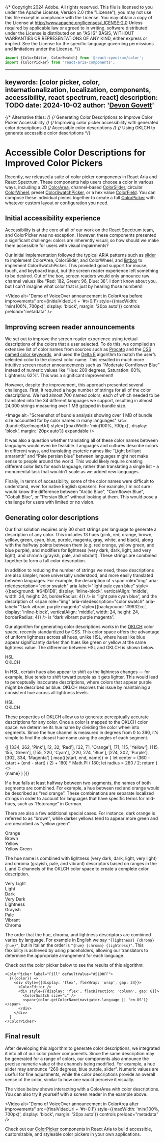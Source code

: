 {/* Copyright 2024 Adobe. All rights reserved.
This file is licensed to you under the Apache License, Version 2.0 (the "License");
you may not use this file except in compliance with the License. You may obtain a copy
of the License at http://www.apache.org/licenses/LICENSE-2.0
Unless required by applicable law or agreed to in writing, software distributed under
the License is distributed on an "AS IS" BASIS, WITHOUT WARRANTIES OR REPRESENTATIONS
OF ANY KIND, either express or implied. See the License for the specific language
governing permissions and limitations under the License. */}



```jsx import
import {ColorEditor, ColorSwatch} from '@react-spectrum/color';
import {ColorPicker} from 'react-aria-components';
```

---
keywords: [color picker, color, internationalization, localization, components, accessibility, react spectrum, react]
description: TODO
date: 2024-10-02
author: '[Devon Govett](https://twitter.com/devongovett)'
---

{/* Alternative titles: */}
{/* Generating Color Descriptions to Improve Color Picker Accessibility */}
{/* Improving color picker accessibility with generated color descriptions */}
{/* Accessible color descriptions */}
{/* Using OKLCH to generate accessible color descriptions */}

# Accessible Color Descriptions for Improved Color Pickers

Recently, we released a suite of color picker components in React Aria and React Spectrum. These components help users choose a color in various ways, including a 2D [ColorArea](../react-aria/ColorArea.html), channel-based [ColorSlider](../react-aria/ColorSlider.html), circular [ColorWheel](../react-aria/ColorWheel.html), preset [ColorSwatchPicker](../react-aria/ColorSwatchPicker.html), or a hex value [ColorField](../react-aria/ColorField.html). You can compose these individual pieces together to create a full [ColorPicker](../react-aria/ColorPicker.html) with whatever custom layout or configuration you need.

## Initial accessibility experience

Accessibility is at the core of all of our work on the React Spectrum team, and ColorPicker was no exception. However, these components presented a significant challenge: colors are inherently visual, so how should we make them accessible for users with visual impairments?

Our initial implementation followed the typical ARIA patterns such as [slider](https://www.w3.org/WAI/ARIA/apg/patterns/slider/) to implement ColorArea, ColorSlider, and ColorWheel, and [listbox](https://www.w3.org/WAI/ARIA/apg/patterns/listbox/) to implement ColorSwatchPicker. This provided good support for mouse, touch, and keyboard input, but the screen reader experience left something to be desired. Out of the box, screen readers would only announce raw channel values like “Red: 182, Green: 96, Blue: 38”. I don’t know about you, but I can’t imagine what color that is just by hearing those numbers!

<Video
  alt="Demo of VoiceOver announcement in ColorArea before improvements"
  src={initialVideoUrl + '#t=0.1'}
  style={{maxWidth: 'min(100%, 700px)', display: 'block', margin: '20px auto'}}
  controls
  preload="metadata" />

## Improving screen reader announcements

We set out to improve the screen reader experience using textual descriptions of the colors that a user selected.  To do this, we compiled an extensive list of color names from sources such as [Procato](https://procato.com/rgb+index/?css) and the [CSS named color keywords](https://developer.mozilla.org/en-US/docs/Web/CSS/named-color), and used the [Delta E](https://en.wikipedia.org/wiki/Color_difference) algorithm to match the user’s selected color to the closest color name. This resulted in much more intuitive screen reader announcements such as “Moderate Cornflower Blue” instead of numeric values like “Hue: 200 degrees, Saturation: 60%, Lightness: 62%”. This was a significant improvement!

However, despite the improvement, this approach presented several challenges. First, it required a huge number of strings for all of the color descriptions. We had almost 700 named colors, each of which needed to be translated into the 34 different languages we support, resulting in almost 24,000 strings measuring over 1 MB gzipped in bundle size.

<Image
  alt="Screenshot of bundle analysis showing over 1 MB of bundle size accounted for by color names in many languages"
  src={bundleSizeImageUrl}
  style={{maxWidth: 'min(100%, 700px)', display: 'block', margin: '20px auto'}}
  expandable />

It was also a question whether translating all of these color names between languages would even be feasible. Languages and cultures describe colors in different ways, and translating esoteric names like “Light brilliant amaranth” and “Pale persian blue” between languages might not make sense to people around the world. This would likely require creating different color lists for each language, rather than translating a single list – a monumental task that wouldn't scale as we added new languages.

Finally, in terms of accessibility, some of the color names were difficult to understand, even for native English speakers. For example, I'm not sure I would know the difference between "Arctic Blue", "Cornflower Blue", "Cobalt Blue", or "Persian Blue" without looking at them. This would pose a challenge for users with limited or no vision.

## Generating color descriptions

Our final solution requires only 30 short strings per language to generate a description of any color. This includes 13 hues (pink, red, orange, brown, yellow, green, cyan, blue, purple, magenta, gray, white, and black), along with the halfway points between them (e.g. red orange, yellow green, and blue purple), and modifiers for lightness (very dark, dark, light, and very light), and chroma (grayish, pale, and vibrant). These strings are combined together to form a full color description.

In addition to reducing the number of strings we need, these descriptions are also simpler, more universally understood, and more easily translated between languages. For example, the description of <span role="img" aria-roledescription="color swatch" aria-label="light pale cyan blue" style={{background: '#64B1D8', display: 'inline-block', verticalAlign: 'middle', width: 24, height: 24, borderRadius: 4}} /> is “light pale cyan blue”, and the description of <span role="img" aria-roledescription="color swatch" aria-label="“dark vibrant purple magenta" style={{background: '#9932cc', display: 'inline-block', verticalAlign: 'middle', width: 24, height: 24, borderRadius: 4}} /> is “dark vibrant purple magenta”.

Our algorithm for generating color descriptions works in the [OKLCH](https://developer.mozilla.org/en-US/docs/Web/CSS/color_value/oklch) color space, recently standardized by CSS. This color space offers the advantage of uniform lightness across all hues, unlike HSL, where hues like blue appear significantly darker than hues like green or yellow at the same lightness value. The difference between HSL and OKLCH is shown below.

<div role="img" aria-label="Color wheel for HSL and OKLCH" style={{display: 'flex', gap: 24, margin: '48px 0', flexWrap: 'wrap', justifyContent: 'center'}}>
  <div style={{width: 280, height: 280, borderRadius: '50%', background: `radial-gradient(var(--page-background) 0% 25%, transparent 20%), conic-gradient(in hsl longer hue, hsl(0, 100%, 50%), hsl(360, 100%, 50%))`, display: 'flex', alignItems: 'center', justifyContent: 'center', fontWeight: 'bold', fontSize: '1.2em'}}>HSL</div>

  <div style={{width: 280, height: 280, borderRadius: '50%', background: `radial-gradient(var(--page-background) 0% 25%, transparent 20%), conic-gradient(in oklch longer hue, oklch(70% 0.25 0), oklch(70% 0.25 360))`, display: 'flex', alignItems: 'center', justifyContent: 'center', fontWeight: 'bold', fontSize: '1.2em'}}>OKLCH</div>
</div>

In HSL, certain hues also appear to shift as the lightness changes — for example, blue tends to shift toward purple as it gets lighter. This would lead to perceptually inaccurate descriptions, where colors that appear purple might be described as blue. OKLCH resolves this issue by maintaining a consistent hue across all lightness levels.

<div role="img" aria-label="Comparison of a blue gradient in HSL and OKLCH" style={{display: 'flex', gap: 32, margin: '48px 0', flexWrap: 'wrap', justifyContent: 'center'}}>
  <div style={{display: 'flex', flexDirection: 'column', gap: 8, alignItems: 'center'}}>
    <div style={{width: 240, height: 240, background: 'linear-gradient(to right, hsl(240, 0%, 100%), hsl(240, 100%, 50%))'}} />
    <span style={{fontWeight: 'bold', fontSize: '1.2em'}}>HSL</span>
  </div>
  <div style={{display: 'flex', flexDirection: 'column', gap: 8, alignItems: 'center'}}>
    <div style={{width: 240, height: 240, background: 'linear-gradient(in oklab to right, hsl(240, 0%, 100%), hsl(240, 100%, 50%))'}} />
    <span style={{fontWeight: 'bold', fontSize: '1.2em'}}>OKLCH</span>
  </div>
</div>

These properties of OKLCH allow us to generate perceptually accurate descriptions for any color. Once a color is mapped to the OKLCH color space, we determine its hue name by dividing the color wheel into segments. Since the hue channel is measured in degrees from 0 to 360, it's simple to find the closest hue name using the angles of each segment.

<div role="img" aria-label="A color wheel with pie chart segments for each hue" style={{width: 280, height: 280, borderRadius: '50%', background: `conic-gradient(in oklch longer hue, oklch(75% 0.25 0), oklch(75% 0.25 360))`, position: 'relative', color: 'black', margin: '48px auto'}}>
  {[
    [334, 362, 'Pink'],
    [2, 32, 'Red'],
    [32, 71, 'Orange'],
    [71, 115, 'Yellow'],
    [115, 155, 'Green'],
    [155, 220, 'Cyan'],
    [220, 274, 'Blue'],
    [274, 302, 'Purple'],
    [302, 334, 'Magenta']
  ].map(([start, end, name]) => {
    let center = (360 - (start + (end - start) / 2) + 180) * Math.PI / 180;
    let radius = 280 / 2;
    return (
      <>
        <div style={{width: 2, height: radius, background: 'black', position: 'absolute', top: '0%', left: 'calc(50% - 1px)', transform: `rotate(${start}deg)`, transformOrigin: 'center bottom'}} />
        <span style={{position: 'absolute', top: radius + Math.cos(center) * 100, left: radius + Math.sin(center) * 100, transform: 'translate(-50%, -50%)'}}>{name}</span>
      </>
    )
  })}
</div>

If a hue falls at least halfway between two segments, the names of both segments are combined. For example, a hue between red and orange would be described as “red orange”. These combinations are separate localized strings in order to account for languages that have specific terms for mid-hues, such as “Rotorange” in German.

There are also a few additional special cases. For instance, dark orange is referred to as “brown”, while darker yellows tend to appear more green and are described as “yellow green”.

<div role="img" aria-label="Two gradients showing orange to brown and yellow to yellow green. Orange to brown splits 15% down, yellow to yellow green splits 8% down" style={{display: 'flex', gap: 32, margin: '48px 0', flexWrap: 'wrap', justifyContent: 'center'}}>
  <div style={{display: 'flex', flexDirection: 'column', gap: 8, alignItems: 'center'}}>
    <div style={{width: 240, height: 240, background: 'linear-gradient(in oklch to bottom, oklch(100% 0.2 60), oklch(0% 0.2 60))', position: 'relative'}}>
      <span style={{position: 'absolute', top: '16%', left: '50%', transform: 'translate(-50%, -50%)', color: 'black'}}>Orange</span>
      <div style={{width: '100%', height: 2, background: 'white', position: 'absolute', top: '32%'}} />
      <span style={{position: 'absolute', top: '66%', left: '50%', transform: 'translate(-50%, -50%)', color: 'white'}}>Brown</span>
    </div>
  </div>
  <div style={{display: 'flex', flexDirection: 'column', gap: 8, alignItems: 'center'}}>
    <div style={{width: 240, height: 240, background: 'linear-gradient(in oklch to bottom, oklch(100% 0.2 104), oklch(0% 0.2 104))', position: 'relative'}}>
      <span style={{position: 'absolute', top: '7.5%', left: '50%', transform: 'translate(-50%, -50%)', color: 'black'}}>Yellow</span>
      <div style={{width: '100%', height: 2, background: 'white', position: 'absolute', top: '15%'}} />
      <span style={{position: 'absolute', top: '57.5%', left: '50%', transform: 'translate(-50%, -50%)', color: 'white'}}>Yellow Green</span>
    </div>
  </div>
</div>

The hue name is combined with lightness (very dark, dark, light, very light) and chroma (grayish, pale, and vibrant) descriptors based on ranges in the L and C channels of the OKLCH color space to create a complete color description.

<div role="img" aria-label="Two pink gradients showing lightness and chroma. Lightness has 5 segments labeled very light, light, nothing, dark, and very dark. Chroma has 4 segments labeled grayish, pale, nothing, and vibrant." style={{display: 'flex', gap: 32, margin: '48px 0', flexWrap: 'wrap', justifyContent: 'center'}}>
  <div style={{display: 'flex', flexDirection: 'column', gap: 8, alignItems: 'center'}}>
    <div style={{width: 240, height: 240, background: 'linear-gradient(in oklch to bottom, oklch(100% 0.25 0), oklch(0% 0.25 0))', position: 'relative'}}>
      <span style={{position: 'absolute', top: '7.5%', left: '50%', transform: 'translate(-50%, -50%)', color: 'black'}}>Very Light</span>
      <div style={{width: '100%', height: 2, background: 'white', position: 'absolute', top: '15%'}} />
      <span style={{position: 'absolute', top: '22.5%', left: '50%', transform: 'translate(-50%, -50%)', color: 'black'}}>Light</span>
      <div style={{width: '100%', height: 2, background: 'white', position: 'absolute', top: '30%'}} />
      <div style={{width: '100%', height: 2, background: 'white', position: 'absolute', top: '45%'}} />
      <span style={{position: 'absolute', top: '57.5%', left: '50%', transform: 'translate(-50%, -50%)', color: 'white'}}>Dark</span>
      <div style={{width: '100%', height: 2, background: 'white', position: 'absolute', top: '70%'}} />
      <span style={{position: 'absolute', top: '85%', left: '50%', transform: 'translate(-50%, -50%)', color: 'white'}}>Very Dark</span>
    </div>
    <span style={{fontWeight: 'bold', fontSize: '1.2em'}}>Lightness</span>
  </div>
  <div style={{display: 'flex', flexDirection: 'column', gap: 8, alignItems: 'center'}}>
    <div style={{width: 240, height: 240, background: 'linear-gradient(in oklab to bottom, oklch(70% 0 0), oklch(70% 0.37 0))', position: 'relative'}}>
      <span style={{position: 'absolute', top: '5%', left: '50%', transform: 'translate(-50%, -50%)', color: 'black'}}>Grayish</span>
      <div style={{width: '100%', height: 2, background: 'white', position: 'absolute', top: '10%'}} />
      <span style={{position: 'absolute', top: '18.5%', left: '50%', transform: 'translate(-50%, -50%)', color: 'black'}}>Pale</span>
      <div style={{width: '100%', height: 2, background: 'white', position: 'absolute', top: '27%'}} />
      <div style={{width: '100%', height: 2, background: 'white', position: 'absolute', top: '45%'}} />
      <span style={{position: 'absolute', top: '72.5%', left: '50%', transform: 'translate(-50%, -50%)', color: 'black'}}>Vibrant</span>
    </div>
    <span style={{fontWeight: 'bold', fontSize: '1.2em'}}>Chroma</span>
  </div>
</div>

The order that the hue, chroma, and lightness descriptors are combined varies by language. For example in English we say `"{lightness} {chroma} {hue}"`, but in Italian the order is `"{hue} {chroma} {lightness}"`. This flexibility is achieved by using placeholders, allowing our translators to determine the appropriate arrangement for each language.

Check out the color picker below to see the results of this algorithm:

```tsx snippet
<ColorPicker label="Fill" defaultValue="#5100FF">
  {({color}) =>
    <div style={{display: 'flex', flexWrap: 'wrap', gap: 24}}>
      <ColorEditor />
      <div style={{display: 'flex', flexDirection: 'column', gap: 8}}>
        <ColorSwatch size="L" />
        <span>{color.getColorName(navigator.language || 'en-US')}</span>
      </div>
    </div>
  }
</ColorPicker>
```

## Final result

After developing this algorithm to generate color descriptions, we integrated it into all of our color picker components. Since the same description may be generated for a range of colors, our components also announce the precise numeric value of the channels being modified. For example, a hue slider may announce “260 degrees, blue purple, slider”. Numeric values are useful for fine adjustments, while the color descriptions provide an overall sense of the color, similar to how one would perceive it visually.

The video below shows interacting with a ColorArea with color descriptions. You can also try it yourself with a screen reader in the example above.

<Video
  alt="Demo of VoiceOver announcement in ColorArea after improvements"
  src={finalVideoUrl + '#t=0.1'}
  style={{maxWidth: 'min(100%, 700px)', display: 'block', margin: '20px auto'}}
  controls
  preload="metadata" />

Check out our [ColorPicker](../react-aria/ColorPicker.html) components in React Aria to build accessible, customizable, and styleable color pickers in your own applications.
